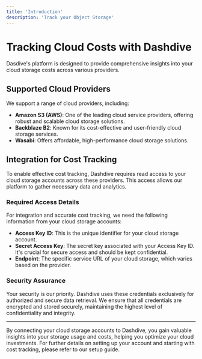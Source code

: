 ```yaml
---
title: 'Introduction'
description: 'Track your Object Storage'
---
```

# Tracking Cloud Costs with Dashdive

Dasdive's platform is designed to provide comprehensive insights into your cloud storage costs across various providers. 

## Supported Cloud Providers

We support a range of cloud providers, including:

- **Amazon S3 (AWS)**: One of the leading cloud service providers, offering robust and scalable cloud storage solutions.
- **Backblaze B2**: Known for its cost-effective and user-friendly cloud storage services.
- **Wasabi**: Offers affordable, high-performance cloud storage solutions.

## Integration for Cost Tracking

To enable effective cost tracking, Dashdive requires read access to your cloud storage accounts across these providers. This access allows our platform to gather necessary data and analytics.

### Required Access Details

For integration and accurate cost tracking, we need the following information from your cloud storage accounts:

- **Access Key ID**: This is the unique identifier for your cloud storage account.
- **Secret Access Key**: The secret key associated with your Access Key ID. It's crucial for secure access and should be kept confidential.
- **Endpoint**: The specific service URL of your cloud storage, which varies based on the provider.

### Security Assurance

Your security is our priority. Dashdive uses these credentials exclusively for authorized and secure data retrieval. We ensure that all credentials are encrypted and stored securely, maintaining the highest level of confidentiality and integrity.

---

By connecting your cloud storage accounts to Dashdive, you gain valuable insights into your storage usage and costs, helping you optimize your cloud investments. For further details on setting up your account and starting with cost tracking, please refer to our setup guide.
